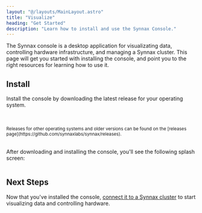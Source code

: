 ```yaml
---
layout: "@/layouts/MainLayout.astro"
title: "Visualize"
heading: "Get Started"
description: "Learn how to install and use the Synnax Console."
---
```



The Synnax console is a desktop application for visualizating data, controlling
hardware infrastructure, and managing a Synnax cluster. This page will get
you started with installing the console, and point you to the right resources
for learning how to use it.

## Install

Install the console by downloading the latest release for your operating system.

<br />
<br />
<Align.Space direction="y" justify="center" align="center">
  <SynnaxConsoleDownloadButton client:load />
  <small>Releases for other operating systems and older versions can be found on the 
  [releases page](https://github.com/synnaxlabs/synnax/releases). </small>
</Align.Space>
<br />
<br />

After downloading and installing the console, you'll see the following splash screen:

<Image id="/console/get-started" client:only="react" />

## Next Steps

Now that you've installed the console, [connect it to a Synnax cluster](/console/connect-a-cluster)
to start visualizing data and controlling hardware. 
